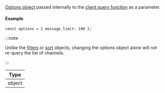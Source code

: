 [Options object](https://getstream.io/chat/docs/javascript/query_channels/?language=javascript#query-options) passed internally to the [client query function](https://getstream.io/chat/docs/javascript/query_channels/?language=javascript) as a parameter.

#### Example

```tsx
const options = { message_limit: 100 };
```

:::note

Unlike the [filters](#filters) or [sort](#sort) objects, changing the options object alone will not re-query the list of channels.

:::

| Type |
| - |
| object |

